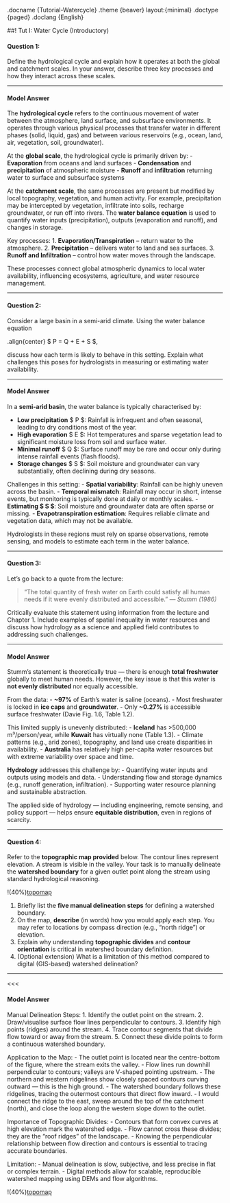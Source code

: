 .docname {Tutorial-Watercycle}
.theme {beaver} layout:{minimal}
.doctype {paged}
.doclang {English}

##! Tut I: Water Cycle (Introductory)

#### Question 1:

Define the hydrological cycle and explain how it operates at both the global and catchment scales.
In your answer, describe three key processes and how they interact across these scales.

---

#### Model Answer

The **hydrological cycle** refers to the continuous movement of water between the atmosphere, land surface, and subsurface environments. It operates through various physical processes that transfer water in different phases (solid, liquid, gas) and between various reservoirs (e.g., ocean, land, air, vegetation, soil, groundwater).

At the **global scale**, the hydrological cycle is primarily driven by:
- **Evaporation** from oceans and land surfaces
- **Condensation** and **precipitation** of atmospheric moisture
- **Runoff** and **infiltration** returning water to surface and subsurface systems

At the **catchment scale**, the same processes are present but modified by local topography, vegetation, and human activity. For example, precipitation may be intercepted by vegetation, infiltrate into soils, recharge groundwater, or run off into rivers. The **water balance equation** is used to quantify water inputs (precipitation), outputs (evaporation and runoff), and changes in storage.

Key processes:
1. **Evaporation/Transpiration** – return water to the atmosphere.
2. **Precipitation** – delivers water to land and sea surfaces.
3. **Runoff and Infiltration** – control how water moves through the landscape.

These processes connect global atmospheric dynamics to local water availability, influencing ecosystems, agriculture, and water resource management.

---

#### Question 2:

Consider a large basin in a semi-arid climate.  Using the water balance equation

.align{center}
    $ P = Q + E + \Delta S $,

discuss how each term is likely to behave in this setting.
Explain what challenges this poses for hydrologists in measuring or estimating water availability.

---

#### Model Answer

In a **semi-arid basin**, the water balance is typically characterised by:

- **Low precipitation** $ P $: Rainfall is infrequent and often seasonal, leading to dry conditions most of the year.
- **High evaporation** $ E $: Hot temperatures and sparse vegetation lead to significant moisture loss from soil and surface water.
- **Minimal runoff** $ Q $: Surface runoff may be rare and occur only during intense rainfall events (flash floods).
- **Storage changes** $ \Delta S $: Soil moisture and groundwater can vary substantially, often declining during dry seasons.

Challenges in this setting:
- **Spatial variability**: Rainfall can be highly uneven across the basin.
- **Temporal mismatch**: Rainfall may occur in short, intense events, but monitoring is typically done at daily or monthly scales.
- **Estimating $ \Delta S $**: Soil moisture and groundwater data are often sparse or missing.
- **Evapotranspiration estimation**: Requires reliable climate and vegetation data, which may not be available.

Hydrologists in these regions must rely on sparse observations, remote sensing, and models to estimate each term in the water balance.

---

#### Question 3:

Let's go back to a quote from the lecture:

> “The total quantity of fresh water on Earth could satisfy all human needs if it were evenly distributed and accessible.”
> — *Stumm (1986)*

Critically evaluate this statement using information from the lecture and Chapter 1.  Include examples of spatial inequality in water resources and discuss how hydrology as a science and applied field contributes to addressing such challenges.

---

#### Model Answer

Stumm’s statement is theoretically true — there is enough **total freshwater** globally to meet human needs. However, the key issue is that this water is **not evenly distributed** nor equally accessible.

From the data:
- **~97%** of Earth’s water is saline (oceans).
- Most freshwater is locked in **ice caps** and **groundwater**.
- Only **~0.27%** is accessible surface freshwater (Davie Fig. 1.6, Table 1.2).

This limited supply is unevenly distributed:
- **Iceland** has >500,000 m³/person/year, while **Kuwait** has virtually none (Table 1.3).
- Climate patterns (e.g., arid zones), topography, and land use create disparities in availability.
- **Australia** has relatively high per-capita water resources but with extreme variability over space and time.

**Hydrology** addresses this challenge by:
- Quantifying water inputs and outputs using models and data.
- Understanding flow and storage dynamics (e.g., runoff generation, infiltration).
- Supporting water resource planning and sustainable abstraction.

The applied side of hydrology — including engineering, remote sensing, and policy support — helps ensure **equitable distribution**, even in regions of scarcity.

---

#### Question 4:

Refer to the **topographic map provided** below. The contour lines represent elevation. A stream is visible in the valley. Your task is to manually delineate the **watershed boundary** for a given outlet point along the stream using standard hydrological reasoning.

!(40%)[topomap](image/tutorial_usgs_catchment.png "A hypothetical topographic map of a catchment")

1. Briefly list the **five manual delineation steps** for defining a watershed boundary.
2. On the map, **describe** (in words) how you would apply each step. You may refer to locations by compass direction (e.g., "north ridge") or elevation.
3. Explain why understanding **topographic divides** and **contour orientation** is critical in watershed boundary definition.
4. (Optional extension) What is a limitation of this method compared to digital (GIS-based) watershed delineation?

---
<<<

#### Model Answer
Manual Delineation Steps:
1. Identify the outlet point on the stream.
2. Draw/visualise surface flow lines perpendicular to contours.
3. Identify high points (ridges) around the stream.
4. Trace contour segments that divide flow toward or away from the stream.
5. Connect these divide points to form a continuous watershed boundary.

Application to the Map:
- The outlet point is located near the centre-bottom of the figure, where the stream exits the valley.
- Flow lines run downhill perpendicular to contours; valleys are V-shaped pointing upstream.
- The northern and western ridgelines show closely spaced contours curving outward — this is the high ground.
- The watershed boundary follows these ridgelines, tracing the outermost contours that direct flow inward.
- I would connect the ridge to the east, sweep around the top of the catchment (north), and close the loop along the western slope down to the outlet.

Importance of Topographic Divides:
- Contours that form convex curves at high elevation mark the watershed edge.
- Flow cannot cross these divides; they are the "roof ridges" of the landscape.
- Knowing the perpendicular relationship between flow direction and contours is essential to tracing accurate boundaries.

Limitation:
- Manual delineation is slow, subjective, and less precise in flat or complex terrain.
- Digital methods allow for scalable, reproducible watershed mapping using DEMs and flow algorithms.


!(40%)[topomap](image/tutorial_usgs_catchment_answer.png "Catchment boundary delineation")